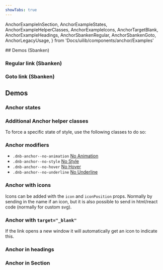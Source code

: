 ```yaml
---
showTabs: true
---
```


  AnchorExampleInSection,
  AnchorExampleStates,
  AnchorExampleHelperClasses,
  AnchorExampleIcons,
  AnchorTargetBlank,
  AnchorExampleHeadings,
  AnchorSbankenRegular,
  AnchorSbankenGoto,
  AnchorLegacyUsage,
} from 'Docs/uilib/components/anchor/Examples'

<VisibilityByTheme visible="sbanken">
## Demos (Sbanken)

### Regular link (Sbanken)

<AnchorSbankenRegular />

### Goto link (Sbanken)

<AnchorSbankenGoto />
</VisibilityByTheme>

## Demos

### Anchor states

<AnchorExampleStates />

### Additional Anchor helper classes

To force a specific state of style, use the following classes to do so:

<AnchorExampleHelperClasses />

### Anchor modifiers

- `.dnb-anchor--no-animation` <a href="/uilib/components/anchor" className="dnb-anchor dnb-anchor--no-animation">No Animation</a>
- `.dnb-anchor--no-style` <a href="/uilib/components/anchor" className="dnb-anchor dnb-anchor--no-style">No Style</a>
- `.dnb-anchor--no-hover` <a href="/uilib/components/anchor" className="dnb-anchor dnb-anchor--no-hover">No Hover</a>
- `.dnb-anchor--no-underline` <a href="/uilib/components/anchor" className="dnb-anchor dnb-anchor--no-underline">No Underline</a>

### Anchor with icons

Icons can be added with the `icon` and `iconPosition` props. Normally by sending in the name if an icon, but it is also possible to send in html/react code (normally for custom svg).

<AnchorExampleIcons />

### Anchor with `target="_blank"`

If the link opens a new window it will automatically get an icon to indicate this.

<AnchorTargetBlank />

### Anchor in headings

<AnchorExampleHeadings />

### Anchor in Section

<AnchorExampleInSection />

<AnchorLegacyUsage />
